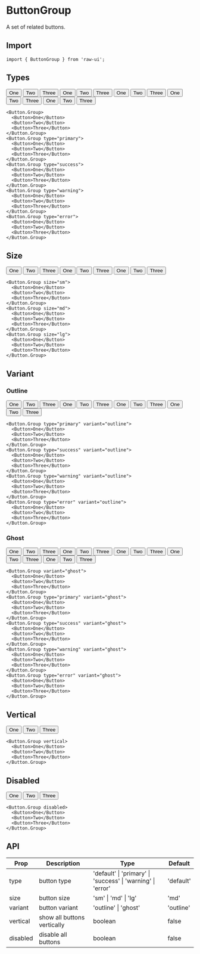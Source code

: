 
# ButtonGroup

A set of related buttons.

## Import

```tsx
import { ButtonGroup } from 'raw-ui';
```

## Types

<Unit layout="col">
  <Button.Group>
    <Button>One</Button>
    <Button>Two</Button>
    <Button>Three</Button>
  </Button.Group>
  <Button.Group type="primary">
    <Button>One</Button>
    <Button>Two</Button>
    <Button>Three</Button>
  </Button.Group>
  <Button.Group type="success">
    <Button>One</Button>
    <Button>Two</Button>
    <Button>Three</Button>
  </Button.Group>
  <Button.Group type="warning">
    <Button>One</Button>
    <Button>Two</Button>
    <Button>Three</Button>
  </Button.Group>
  <Button.Group type="error">
    <Button>One</Button>
    <Button>Two</Button>
    <Button>Three</Button>
  </Button.Group>
</Unit>

```tsx
<Button.Group>
  <Button>One</Button>
  <Button>Two</Button>
  <Button>Three</Button>
</Button.Group>
<Button.Group type="primary">
  <Button>One</Button>
  <Button>Two</Button>
  <Button>Three</Button>
</Button.Group>
<Button.Group type="success">
  <Button>One</Button>
  <Button>Two</Button>
  <Button>Three</Button>
</Button.Group>
<Button.Group type="warning">
  <Button>One</Button>
  <Button>Two</Button>
  <Button>Three</Button>
</Button.Group>
<Button.Group type="error">
  <Button>One</Button>
  <Button>Two</Button>
  <Button>Three</Button>
</Button.Group>
```

## Size

<Unit layout="row">
  <Button.Group size="sm">
    <Button>One</Button>
    <Button>Two</Button>
    <Button>Three</Button>
  </Button.Group>
  <Button.Group size="md">
    <Button>One</Button>
    <Button>Two</Button>
    <Button>Three</Button>
  </Button.Group>
  <Button.Group size="lg">
    <Button>One</Button>
    <Button>Two</Button>
    <Button>Three</Button>
  </Button.Group>
</Unit>

```tsx
<Button.Group size="sm">
  <Button>One</Button>
  <Button>Two</Button>
  <Button>Three</Button>
</Button.Group>
<Button.Group size="md">
  <Button>One</Button>
  <Button>Two</Button>
  <Button>Three</Button>
</Button.Group>
<Button.Group size="lg">
  <Button>One</Button>
  <Button>Two</Button>
  <Button>Three</Button>
</Button.Group>
```

## Variant

### Outline

<Unit layout="col">
  <Button.Group type="primary" variant="outline">
    <Button>One</Button>
    <Button>Two</Button>
    <Button>Three</Button>
  </Button.Group>
  <Button.Group type="success" variant="outline">
    <Button>One</Button>
    <Button>Two</Button>
    <Button>Three</Button>
  </Button.Group>
  <Button.Group type="warning" variant="outline">
    <Button>One</Button>
    <Button>Two</Button>
    <Button>Three</Button>
  </Button.Group>
  <Button.Group type="error" variant="outline">
    <Button>One</Button>
    <Button>Two</Button>
    <Button>Three</Button>
  </Button.Group>
</Unit>

```tsx
<Button.Group type="primary" variant="outline">
  <Button>One</Button>
  <Button>Two</Button>
  <Button>Three</Button>
</Button.Group>
<Button.Group type="success" variant="outline">
  <Button>One</Button>
  <Button>Two</Button>
  <Button>Three</Button>
</Button.Group>
<Button.Group type="warning" variant="outline">
  <Button>One</Button>
  <Button>Two</Button>
  <Button>Three</Button>
</Button.Group>
<Button.Group type="error" variant="outline">
  <Button>One</Button>
  <Button>Two</Button>
  <Button>Three</Button>
</Button.Group>
```

### Ghost

<Unit layout="col">
  <Button.Group variant="ghost">
    <Button>One</Button>
    <Button>Two</Button>
    <Button>Three</Button>
  </Button.Group>
  <Button.Group type="primary" variant="ghost">
    <Button>One</Button>
    <Button>Two</Button>
    <Button>Three</Button>
  </Button.Group>
  <Button.Group type="success" variant="ghost">
    <Button>One</Button>
    <Button>Two</Button>
    <Button>Three</Button>
  </Button.Group>
  <Button.Group type="warning" variant="ghost">
    <Button>One</Button>
    <Button>Two</Button>
    <Button>Three</Button>
  </Button.Group>
  <Button.Group type="error" variant="ghost">
    <Button>One</Button>
    <Button>Two</Button>
    <Button>Three</Button>
  </Button.Group>
</Unit>

```tsx
<Button.Group variant="ghost">
  <Button>One</Button>
  <Button>Two</Button>
  <Button>Three</Button>
</Button.Group>
<Button.Group type="primary" variant="ghost">
  <Button>One</Button>
  <Button>Two</Button>
  <Button>Three</Button>
</Button.Group>
<Button.Group type="success" variant="ghost">
  <Button>One</Button>
  <Button>Two</Button>
  <Button>Three</Button>
</Button.Group>
<Button.Group type="warning" variant="ghost">
  <Button>One</Button>
  <Button>Two</Button>
  <Button>Three</Button>
</Button.Group>
<Button.Group type="error" variant="ghost">
  <Button>One</Button>
  <Button>Two</Button>
  <Button>Three</Button>
</Button.Group>
```

## Vertical

<Unit layout="row">
  <Button.Group vertical>
    <Button>One</Button>
    <Button>Two</Button>
    <Button>Three</Button>
  </Button.Group>
</Unit>

```tsx
<Button.Group vertical>
  <Button>One</Button>
  <Button>Two</Button>
  <Button>Three</Button>
</Button.Group>
```

## Disabled

<Unit layout="row">
  <Button.Group disabled>
    <Button>One</Button>
    <Button>Two</Button>
    <Button>Three</Button>
  </Button.Group>
</Unit>

```tsx
<Button.Group disabled>
  <Button>One</Button>
  <Button>Two</Button>
  <Button>Three</Button>
</Button.Group>
```

## API

| Prop     | Description                 | Type                                                        | Default   |
| -------- | --------------------------- | ----------------------------------------------------------- | --------- |
| type     | button type                 | 'default' \| 'primary' \| 'success' \| 'warning' \| 'error' | 'default' |
| size     | button size                 | 'sm' \| 'md' \| 'lg'                                        | 'md'      |
| variant  | button variant              | 'outline' \| 'ghost'                                        | 'outline' |
| vertical | show all buttons vertically | boolean                                                     | false     |
| disabled | disable all buttons         | boolean                                                     | false     |
